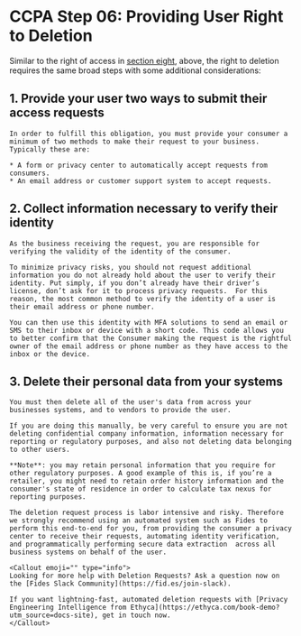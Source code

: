 
# CCPA Step 06: Providing User Right to Deletion
Similar to the right of access in [section eight](/regulations/ccpa/dsar_ccpa), above, the right to deletion requires the same broad steps with some additional considerations:

## 1. Provide your user two ways to submit their access requests
    In order to fulfill this obligation, you must provide your consumer a minimum of two methods to make their request to your business. Typically these are:
    
    * A form or privacy center to automatically accept requests from consumers.
    * An email address or customer support system to accept requests.

## 2. Collect information necessary to verify their identity
    As the business receiving the request, you are responsible for verifying the validity of the identity of the consumer. 

    To minimize privacy risks, you should not request additional information you do not already hold about the user to verify their identity. Put simply, if you don’t already have their driver’s license, don’t ask for it to process privacy requests.  For this reason, the most common method to verify the identity of a user is their email address or phone number.

    You can then use this identity with MFA solutions to send an email or SMS to their inbox or device with a short code. This code allows you to better confirm that the Consumer making the request is the rightful owner of the email address or phone number as they have access to the inbox or the device.

## 3. Delete their personal data from your systems
    You must then delete all of the user's data from across your businesses systems, and to vendors to provide the user. 

    If you are doing this manually, be very careful to ensure you are not deleting confidential company information, information necessary for reporting or regulatory purposes, and also not deleting data belonging to other users. 

    **Note**: you may retain personal information that you require for other regulatory purposes. A good example of this is, if you’re a retailer, you might need to retain order history information and the consumer's state of residence in order to calculate tax nexus for reporting purposes.

    The deletion request process is labor intensive and risky. Therefore we strongly recommend using an automated system such as Fides to perform this end-to-end for you, from providing the consumer a privacy center to receive their requests, automating identity verification, and programmatically performing secure data extraction  across all business systems on behalf of the user.

    <Callout emoji="" type="info">
    Looking for more help with Deletion Requests? Ask a question now on the [Fides Slack Community](https://fid.es/join-slack).
    
    If you want lightning-fast, automated deletion requests with [Privacy Engineering Intelligence from Ethyca](https://ethyca.com/book-demo?utm_source=docs-site), get in touch now.
    </Callout>
